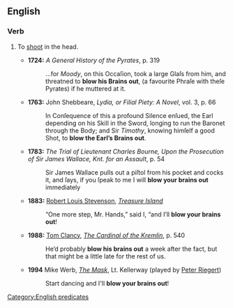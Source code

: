 ==English==

===Verb===
{{head|en|verb|head=[[blow]] someone's [[brains]] [[out]]}}

# {{context|slang}} To [[shoot]] in the head.
#* '''1724:''' ''A General History of the Pyrates'', p. 319
#*: ...for ''Moody'', on this Occaſion, took a large Glaſs from him, and threatned to '''blow his Brains out''', (a favourite Phraſe with theſe Pyrates) if he muttered at it.
#* '''1763:''' John Shebbeare, ''Lydia, or Filial Piety: A Novel'', vol. 3, p. 66
#*: In Conſequence of this a profound Silence enſued, the Earl depending on his Skill in the Sword, longing to run the Baronet through the Body; and Sir ''Timothy'', knowing himſelf a good Shot, to '''blow the Earl’s Brains out'''.
#* '''1783:''' ''The Trial of Lieutenant Charles Bourne, Upon the Prosecution of Sir James Wallace, Knt. for an Assault'', p. 54
#*: Sir James Wallace pulls out a piſtol from his pocket and cocks it, and ſays, if you ſpeak to me I will '''blow your brains out''' immediately
#* '''1883:''' [[w:Robert Louis Stevenson|Robert Louis Stevenson]], ''[[w:Treasure Island|Treasure Island]]''
#*: “One more step, Mr. Hands,” said I, “and I’ll '''blow your brains out'''!
#* '''1988:''' [[w:Tom Clancy|Tom Clancy]], ''[[w:The Cardinal of the Kremlin|The Cardinal of the Kremlin]]'', p. 540
#*: He’d probably '''blow his brains out''' a week after the fact, but that might be a little late for the rest of us.
#* '''1994''' Mike Werb, ''[[w:The Mask (film)|The Mask]]'', Lt. Kellerway (played by [[w:Peter Riegert|Peter Riegert]])
#*: Start dancing and I'll '''blow your brains out'''!

[[Category:English predicates]]